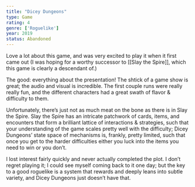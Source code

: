 ```yaml
---
title: "Dicey Dungeons"
type: Game
rating: 4
genre: ['Roguelike']
year: 2019
status: Abandoned
---
```


Love a lot about this game, and was very excited to play it when it first came out (I was hoping for a worthy successor to [[Slay the Spire]], which this game is clearly a descendant of.)

The good: everything about the presentation! The shtick of a game show is great; the audio and visual is incredible. The first couple runs were really really fun, and the different characters had a great swath of flavor & difficulty to them.

Unfortunately, there’s just not as much meat on the bone as there is in Slay the Spire. Slay the Spire has an intricate patchwork of cards, items, and encounters that form a brilliant lattice of interactions & strategies, such that your understanding of the game scales pretty well with the difficulty; Dicey Dungeons’ state space of mechanisms is, frankly, pretty limited, such that once you get to the harder difficulties either you luck into the items you need to win or you don’t.

I lost interest fairly quickly and never actually completed the plot. I don’t regret playing it; I could see myself coming back to it one day; but the key to a good roguelike is a system that rewards and deeply leans into subtle variety, and Dicey Dungeons just doesn’t have that.
